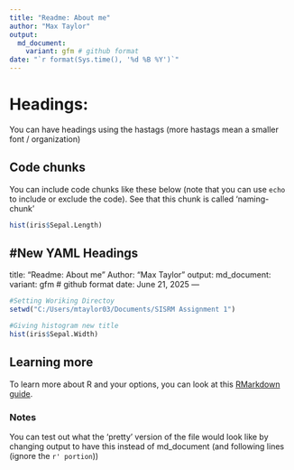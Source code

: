 ```yaml
---
title: "Readme: About me"
author: "Max Taylor" 
output:
  md_document:
    variant: gfm # github format
date: "`r format(Sys.time(), '%d %B %Y')`"
---
```



# Headings: 

You can have headings using the hastags (more hastags mean a smaller font / organization)

## Code chunks

You can include code chunks like these below (note that you can use `echo` to include or exclude the code). See that this chunk is called 'naming-chunk' 
```r
hist(iris$Sepal.Length)

```
#New YAML Headings
---
title: "Readme: About me"
Author: "Max Taylor"
output:
  md_document:
    variant: gfm # github format
date: June 21, 2025
---

```r
#Setting Woriking Directoy
setwd("C:/Users/mtaylor03/Documents/SISRM Assignment 1")
```

```r
#Giving histogram new title
hist(iris$Sepal.Width)
```


## Learning more

To learn more about R and your options, you can look at this [RMarkdown guide](https://zsmith27.github.io/rmarkdown_crash-course/lesson-2-rmd-creation.html).


### Notes
You can test out what the 'pretty' version of the file would look like by changing output to have this instead of md_document (and following lines (ignore the `r' portion`))





